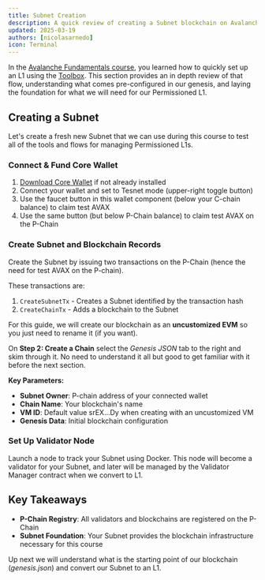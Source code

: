 ```yaml
---
title: Subnet Creation
description: A quick review of creating a Subnet blockchain on Avalanche - the foundation for our permissioned L1.
updated: 2025-03-19
authors: [nicolasarnedo]
icon: Terminal
---
```



In the [Avalanche Fundamentals course](/academy/avalanche-fundamentals), you learned how to quickly set up an L1 using the [Toolbox](https://build.avax.network/tools/l1-toolbox). This section provides an in depth review of that flow, understanding what comes pre-configured in our genesis, and laying the foundation for what we will need for our Permissioned L1.

## Creating a Subnet

Let's create a fresh new Subnet that we can use during this course to test all of the tools and flows for managing Permissioned L1s.

<Steps>
<Step>

### Connect & Fund Core Wallet

1. [Download Core Wallet](https://core.app/) if not already installed
2. Connect your wallet and set to Tesnet mode (upper-right toggle button)
3. Use the faucet button in this wallet component (below your C-chain balance) to claim test AVAX
4. Use the same button (but below P-Chain balance) to claim test AVAX on the P-Chain

<ToolboxMdxWrapper walletMode="c-chain"/>

</Step>
<Step>

### Create Subnet and Blockchain Records

Create the Subnet by issuing two transactions on the P-Chain (hence the need for test AVAX on the P-chain).

These transactions are:
1. `CreateSubnetTx` - Creates a Subnet identified by the transaction hash
2. `CreateChainTx` - Adds a blockchain to the Subnet

For this guide, we will create our blockchain as an **uncustomized EVM** so you just need to rename it (if you want). 

On **Step 2: Create a Chain** select the *Genesis JSON* tab to the right and skim through it. No need to understand it all but good to get familiar with it before the next section.

<ToolboxMdxWrapper walletMode="c-chain">
    <CreateChain />
</ToolboxMdxWrapper>

**Key Parameters:**
- **Subnet Owner**: P-chain address of your connected wallet
- **Chain Name**: Your blockchain's name
- **VM ID**: Default value srEX...Dy when creating with an uncustomized VM
- **Genesis Data**: Initial blockchain configuration

</Step>
<Step>

### Set Up Validator Node

Launch a node to track your Subnet using Docker. This node will become a validator for your Subnet, and later will be managed by the Validator Manager contract when we convert to L1.

<ToolboxMdxWrapper walletMode="testnet-mainnet">
    <AvalancheGoDocker />
</ToolboxMdxWrapper>
</Step>
</Steps>

## Key Takeaways

- **P-Chain Registry**: All validators and blockchains are registered on the P-Chain
- **Subnet Foundation**: Your Subnet provides the blockchain infrastructure necessary for this course

Up next we will understand what is the starting point of our blockchain (*genesis.json*) and convert our Subnet to an L1.
